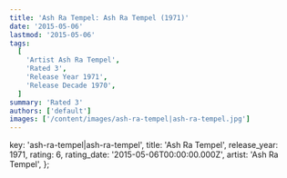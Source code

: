 ```yaml
---
title: 'Ash Ra Tempel: Ash Ra Tempel (1971)'
date: '2015-05-06'
lastmod: '2015-05-06'
tags:
  [
    'Artist Ash Ra Tempel',
    'Rated 3',
    'Release Year 1971',
    'Release Decade 1970',
  ]
summary: 'Rated 3'
authors: ['default']
images: ['/content/images/ash-ra-tempel|ash-ra-tempel.jpg']
---
```


  key: 'ash-ra-tempel|ash-ra-tempel',
  title: 'Ash Ra Tempel',
  release_year: 1971,
  rating: 6,
  rating_date: '2015-05-06T00:00:00.000Z',
  artist: 'Ash Ra Tempel',
};

<MusicRating data={data} />
